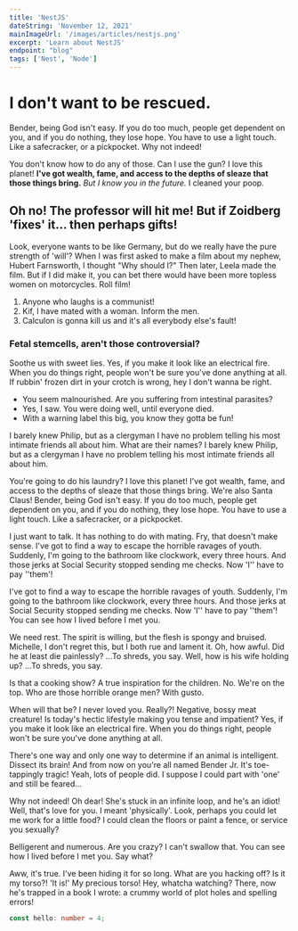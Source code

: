 ```yaml
---
title: 'NestJS'
dateString: 'November 12, 2021'
mainImageUrl: '/images/articles/nestjs.png'
excerpt: 'Learn about NestJS'
endpoint: "blog"
tags: ['Nest', 'Node']
---
```


<BlogHeaderComponent 
    title={title}
    dateString={dateString}
    mainImageUrl={mainImageUrl}
    endpoint={endpoint}
/>

# I don't want to be rescued.

Bender, being God isn't easy. If you do too much, people get dependent on you, and if you do nothing, they lose hope. You have to use a light touch. Like a safecracker, or a pickpocket. Why not indeed!

You don't know how to do any of those. Can I use the gun? I love this planet! __I've got wealth, fame, and access to the depths of sleaze that those things bring.__ *But I know you in the future.* I cleaned your poop.    

## Oh no! The professor will hit me! But if Zoidberg 'fixes' it… then perhaps gifts!

Look, everyone wants to be like Germany, but do we really have the pure strength of 'will'? When I was first asked to make a film about my nephew, Hubert Farnsworth, I thought "Why should I?" Then later, Leela made the film. But if I did make it, you can bet there would have been more topless women on motorcycles. Roll film!

1. Anyone who laughs is a communist!
2. Kif, I have mated with a woman. Inform the men.
3. Calculon is gonna kill us and it's all everybody else's fault!

### Fetal stemcells, aren't those controversial?

Soothe us with sweet lies. Yes, if you make it look like an electrical fire. When you do things right, people won't be sure you've done anything at all. If rubbin' frozen dirt in your crotch is wrong, hey I don't wanna be right.

* You seem malnourished. Are you suffering from intestinal parasites?
* Yes, I saw. You were doing well, until everyone died.
* With a warning label this big, you know they gotta be fun!

I barely knew Philip, but as a clergyman I have no problem telling his most intimate friends all about him. What are their names? I barely knew Philip, but as a clergyman I have no problem telling his most intimate friends all about him.

You're going to do his laundry? I love this planet! I've got wealth, fame, and access to the depths of sleaze that those things bring. We're also Santa Claus! Bender, being God isn't easy. If you do too much, people get dependent on you, and if you do nothing, they lose hope. You have to use a light touch. Like a safecracker, or a pickpocket.

I just want to talk. It has nothing to do with mating. Fry, that doesn't make sense. I've got to find a way to escape the horrible ravages of youth. Suddenly, I'm going to the bathroom like clockwork, every three hours. And those jerks at Social Security stopped sending me checks. Now 'I'' have to pay ''them'!

I've got to find a way to escape the horrible ravages of youth. Suddenly, I'm going to the bathroom like clockwork, every three hours. And those jerks at Social Security stopped sending me checks. Now 'I'' have to pay ''them'! You can see how I lived before I met you.

We need rest. The spirit is willing, but the flesh is spongy and bruised. Michelle, I don't regret this, but I both rue and lament it. Oh, how awful. Did he at least die painlessly? …To shreds, you say. Well, how is his wife holding up? …To shreds, you say.

Is that a cooking show? A true inspiration for the children. No. We're on the top. Who are those horrible orange men? With gusto.

When will that be? I never loved you. Really?! Negative, bossy meat creature! Is today's hectic lifestyle making you tense and impatient? Yes, if you make it look like an electrical fire. When you do things right, people won't be sure you've done anything at all.

There's one way and only one way to determine if an animal is intelligent. Dissect its brain! And from now on you're all named Bender Jr. It's toe-tappingly tragic! Yeah, lots of people did. I suppose I could part with 'one' and still be feared…

Why not indeed! Oh dear! She's stuck in an infinite loop, and he's an idiot! Well, that's love for you. I meant 'physically'. Look, perhaps you could let me work for a little food? I could clean the floors or paint a fence, or service you sexually?

Belligerent and numerous. Are you crazy? I can't swallow that. You can see how I lived before I met you. Say what?

Aww, it's true. I've been hiding it for so long. What are you hacking off? Is it my torso?! 'It is!' My precious torso! Hey, whatcha watching? There, now he's trapped in a book I wrote: a crummy world of plot holes and spelling errors!

```typescript
const hello: number = 4;
```